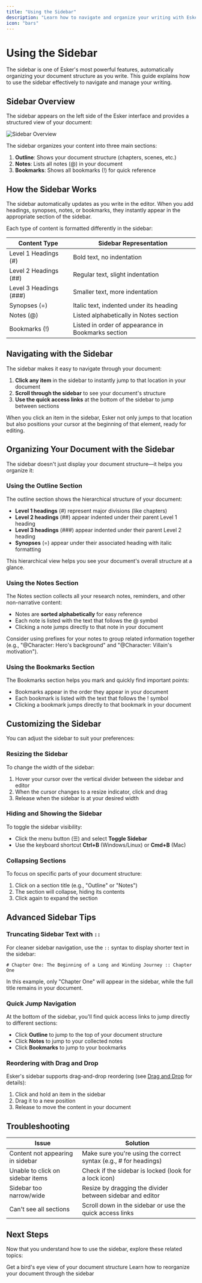 ```yaml
---
title: "Using the Sidebar"
description: "Learn how to navigate and organize your writing with Esker's dynamic sidebar."
icon: "bars"
---
```


# Using the Sidebar

The sidebar is one of Esker's most powerful features, automatically organizing your document structure as you write. This guide explains how to use the sidebar effectively to navigate and manage your writing.

## Sidebar Overview

The sidebar appears on the left side of the Esker interface and provides a structured view of your document:

![Sidebar Overview](https://placeholder.img/sidebar.png)

The sidebar organizes your content into three main sections:

1. **Outline**: Shows your document structure (chapters, scenes, etc.)
2. **Notes**: Lists all notes (@) in your document
3. **Bookmarks**: Shows all bookmarks (!) for quick reference

## How the Sidebar Works

The sidebar automatically updates as you write in the editor. When you add headings, synopses, notes, or bookmarks, they instantly appear in the appropriate section of the sidebar.

Each type of content is formatted differently in the sidebar:

| Content Type | Sidebar Representation |
|--------------|------------------------|
| Level 1 Headings (#) | Bold text, no indentation |
| Level 2 Headings (##) | Regular text, slight indentation |
| Level 3 Headings (###) | Smaller text, more indentation |
| Synopses (=) | Italic text, indented under its heading |
| Notes (@) | Listed alphabetically in Notes section |
| Bookmarks (!) | Listed in order of appearance in Bookmarks section |

## Navigating with the Sidebar

The sidebar makes it easy to navigate through your document:

1. **Click any item** in the sidebar to instantly jump to that location in your document
2. **Scroll through the sidebar** to see your document's structure
3. **Use the quick access links** at the bottom of the sidebar to jump between sections

<Tip>
  When you click an item in the sidebar, Esker not only jumps to that location but also positions your cursor at the beginning of that element, ready for editing.
</Tip>

## Organizing Your Document with the Sidebar

The sidebar doesn't just display your document structure—it helps you organize it:

### Using the Outline Section

The outline section shows the hierarchical structure of your document:

- **Level 1 headings** (#) represent major divisions (like chapters)
- **Level 2 headings** (##) appear indented under their parent Level 1 heading
- **Level 3 headings** (###) appear indented under their parent Level 2 heading
- **Synopses** (=) appear under their associated heading with italic formatting

This hierarchical view helps you see your document's overall structure at a glance.

### Using the Notes Section

The Notes section collects all your research notes, reminders, and other non-narrative content:

- Notes are **sorted alphabetically** for easy reference
- Each note is listed with the text that follows the @ symbol
- Clicking a note jumps directly to that note in your document

<Tip>
  Consider using prefixes for your notes to group related information together (e.g., "@Character: Hero's background" and "@Character: Villain's motivation").
</Tip>

### Using the Bookmarks Section

The Bookmarks section helps you mark and quickly find important points:

- Bookmarks appear in the order they appear in your document
- Each bookmark is listed with the text that follows the ! symbol
- Clicking a bookmark jumps directly to that bookmark in your document

## Customizing the Sidebar

You can adjust the sidebar to suit your preferences:

### Resizing the Sidebar

To change the width of the sidebar:

1. Hover your cursor over the vertical divider between the sidebar and editor
2. When the cursor changes to a resize indicator, click and drag
3. Release when the sidebar is at your desired width

### Hiding and Showing the Sidebar

To toggle the sidebar visibility:

- Click the menu button (☰) and select **Toggle Sidebar**
- Use the keyboard shortcut **Ctrl+B** (Windows/Linux) or **Cmd+B** (Mac)

### Collapsing Sections

To focus on specific parts of your document structure:

1. Click on a section title (e.g., "Outline" or "Notes")
2. The section will collapse, hiding its contents
3. Click again to expand the section

## Advanced Sidebar Tips

### Truncating Sidebar Text with `::`

For cleaner sidebar navigation, use the `::` syntax to display shorter text in the sidebar:

```
# Chapter One: The Beginning of a Long and Winding Journey :: Chapter One
```

In this example, only "Chapter One" will appear in the sidebar, while the full title remains in your document.

### Quick Jump Navigation

At the bottom of the sidebar, you'll find quick access links to jump directly to different sections:

- Click **Outline** to jump to the top of your document structure
- Click **Notes** to jump to your collected notes
- Click **Bookmarks** to jump to your bookmarks

### Reordering with Drag and Drop

Esker's sidebar supports drag-and-drop reordering (see [Drag and Drop](/organization/drag-and-drop) for details):

1. Click and hold an item in the sidebar
2. Drag it to a new position
3. Release to move the content in your document

## Troubleshooting

| Issue | Solution |
|-------|----------|
| Content not appearing in sidebar | Make sure you're using the correct syntax (e.g., # for headings) |
| Unable to click on sidebar items | Check if the sidebar is locked (look for a lock icon) |
| Sidebar too narrow/wide | Resize by dragging the divider between sidebar and editor |
| Can't see all sections | Scroll down in the sidebar or use the quick access links |

## Next Steps

Now that you understand how to use the sidebar, explore these related topics:

<CardGroup cols={2}>
  <Card title="Outline Mode" icon="list-check" href="/organization/outline-mode">
    Get a bird's eye view of your document structure
  </Card>
  <Card title="Drag and Drop" icon="arrows-up-down" href="/organization/drag-and-drop">
    Learn how to reorganize your document through the sidebar
  </Card>
</CardGroup>